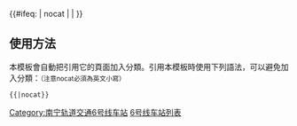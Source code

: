 {{鐵道路線|lua=1
| 模板名稱 = 南宁轨道交通6号线
| 名稱 = [[南宁轨道交通]][[南宁轨道交通6号线|6号线]]
| 代表色 = #{{南宁轨道交通标志色|6}}
| 代表色2 = #{{南宁轨道交通标志色|6}}
| Logo = [[File:Nanning Rail Transit.png|30px|南宁轨道交通]]
| 铁道系统 = NanningRT
| 車站列表 = style=font-style:italic; ~ 石埠南 ~ 上灵 ~ 长安坡 ~ 华南城西 ~ 华南城东 ~ 横岭 ~ 旱塘 ~ 新屋 ~ 南宁水厂 ~ 淡村 ~ 福建园 ~ 江北大道 ~ 桃源路 ~ 竹溪大道 ~ 会展路 ~ 青秀路 ~ 桂雅路 ~ 埌东客运站 ~ 三岸 ~ 蓉末大道 ~ 天池山 ~ 天池山东 ~ 周屋 ~ 那窝 ~ 五合 ~ 派晓 ~ 六律
}}<includeonly>{{#ifeq: {{{1}}} | nocat | <!--空--> | [[Category:南宁轨道交通6号线车站]] }}</includeonly><noinclude>

==使用方法==
本模板會自動把引用它的頁面加入分類。引用本模板時使用下列語法，可以避免加入分類：<small>（注意nocat必須為英文小寫）</small>
 <nowiki>{{</nowiki>{{PAGENAME}}<nowiki>|nocat}}</nowiki>
[[Category:南宁轨道交通模板|6号线车站列表]]
</noinclude>